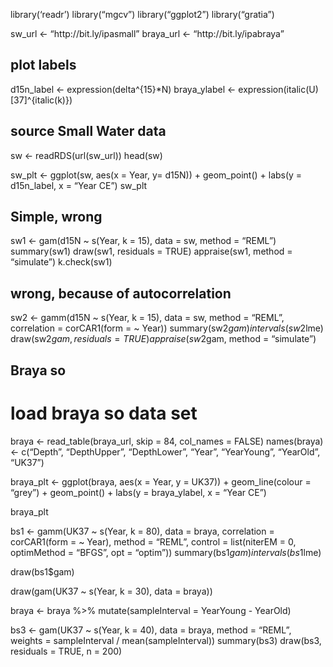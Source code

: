 library('readr')
library("mgcv")
library("ggplot2")
library("gratia")

sw_url <- "http://bit.ly/ipasmall"
braya_url <- "http://bit.ly/ipabraya"

## plot labels
d15n_label <- expression(delta^{15}*N)
braya_ylabel <- expression(italic(U)[37]^{italic(k)})

## source Small Water data
sw <- readRDS(url(sw_url))
head(sw)

sw_plt <- ggplot(sw, aes(x = Year, y= d15N)) +
  geom_point() +
  labs(y = d15n_label, x = "Year CE")
sw_plt

## Simple, wrong
sw1 <- gam(d15N ~ s(Year, k = 15), data = sw,
           method = "REML")
summary(sw1)
draw(sw1, residuals = TRUE)
appraise(sw1, method = "simulate")
k.check(sw1)

## wrong, because of autocorrelation
sw2 <- gamm(d15N ~ s(Year, k = 15), data = sw,
            method = "REML",
            correlation = corCAR1(form = ~ Year))
summary(sw2$gam)
intervals(sw2$lme)
draw(sw2$gam, residuals = TRUE)
appraise(sw2$gam, method = "simulate")

## Braya so

# load braya so data set
braya <- read_table(braya_url, skip = 84, col_names = FALSE)
names(braya) <- c("Depth", "DepthUpper", "DepthLower", "Year", "YearYoung",
                  "YearOld", "UK37")

braya_plt <- ggplot(braya, aes(x = Year, y = UK37)) +
  geom_line(colour = "grey") +
  geom_point() +
  labs(y = braya_ylabel, x = "Year CE")

braya_plt

bs1 <- gamm(UK37 ~ s(Year, k = 80), data = braya,
            correlation = corCAR1(form = ~ Year),
            method = "REML",
            control = list(niterEM = 0,
                           optimMethod = "BFGS",
                           opt = "optim"))
summary(bs1$gam)
intervals(bs1$lme)

draw(bs1$gam)

draw(gam(UK37 ~ s(Year, k = 30), data = braya))

braya <- braya %>% mutate(sampleInterval = YearYoung - YearOld)

bs3 <- gam(UK37 ~ s(Year, k = 40), data = braya,
           method = "REML",
           weights = sampleInterval / mean(sampleInterval))
summary(bs3)
draw(bs3, residuals = TRUE, n = 200)
